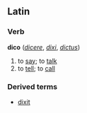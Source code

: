 ==Latin==
===Verb===
'''dico''' (''[[dicere]]'', ''[[dixi]]'', ''[[dictus]]'')
# to [[say]]; to [[talk]]
# to [[tell]]; to [[call]]
===Derived terms===
*[[dixit]]